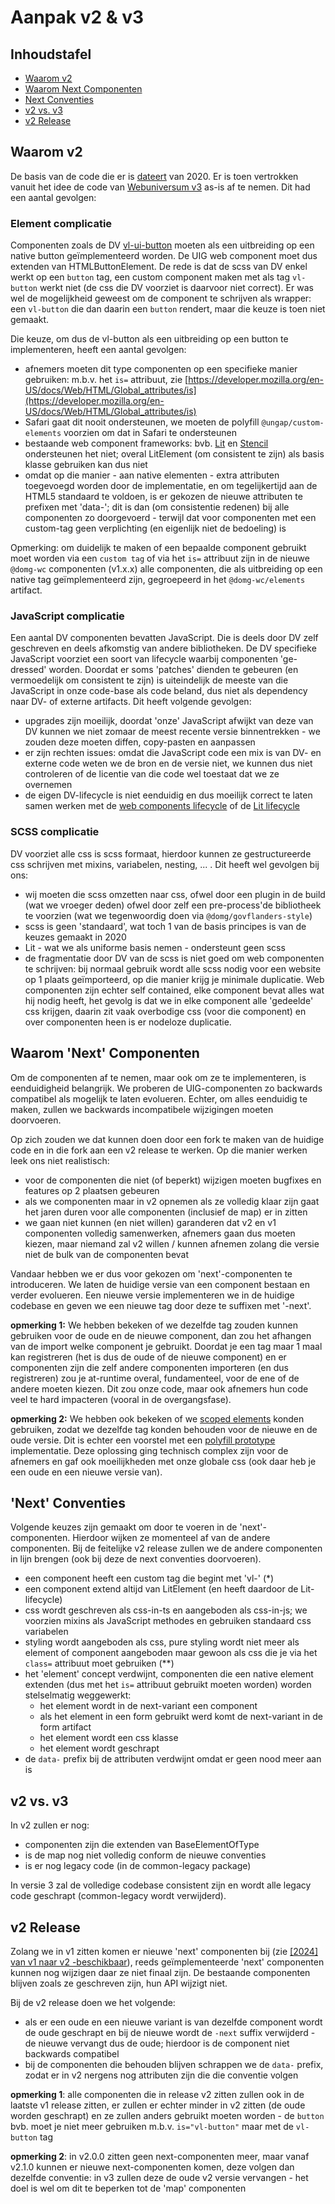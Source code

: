 
<Meta title="Planning/Aanpak v2 [2024] & v3 [2025]"/>

# Aanpak v2 & v3

## Inhoudstafel

- [Waarom v2](#waarom-v2)
- [Waarom Next Componenten](#waarom-next-componenten)
- [Next Conventies](#next-conventies)
- [v2 vs. v3](#v2-vs-v3)
- [v2 Release](#v2-release)


## Waarom v2

De basis van de code die er is [dateert](/docs/historiek-toekomst--documentatie) van 2020. Er is toen vertrokken
vanuit het idee de code van [Webuniversum v3](https://overheid.vlaanderen.be/webuniversum/v3/) as-is af te nemen.
Dit had een aantal gevolgen:

### Element complicatie

Componenten zoals de DV [vl-ui-button](https://overheid.vlaanderen.be/webuniversum/v3/documentation/atoms/vl-ui-button)
moeten als een uitbreiding op een native button geïmplementeerd worden. De UIG web component moet dus extenden van
HTMLButtonElement. De rede is dat de scss van DV enkel werkt op een `button` tag, een custom component maken met als
tag `vl-button` werkt niet (de css die DV voorziet is daarvoor niet correct). Er was wel de mogelijkheid geweest om de
component te schrijven als wrapper: een `vl-button` die dan daarin een `button` rendert, maar die keuze is toen niet
gemaakt.

Die keuze, om dus de vl-button als een uitbreiding op een button te implementeren, heeft een aantal gevolgen:

- afnemers moeten dit type componenten op een specifieke manier gebruiken: m.b.v. het `is=` attribuut, zie
  [https://developer.mozilla.org/en-US/docs/Web/HTML/Global_attributes/is](https://developer.mozilla.org/en-US/docs/Web/HTML/Global_attributes/is)
- Safari gaat dit nooit ondersteunen, we moeten de polyfill `@ungap/custom-elements` voorzien om dat in Safari te
  ondersteunen
- bestaande web component frameworks: bvb. [Lit](https://lit.dev/) en [Stencil](https://stenciljs.com/docs/introduction)
  ondersteunen het niet; overal LitElement (om consistent te zijn) als basis klasse gebruiken kan dus niet
- omdat op die manier - aan native elementen - extra attributen toegevoegd worden door de implementatie, en om
  tegelijkertijd aan de HTML5 standaard te voldoen, is er gekozen de nieuwe attributen te prefixen met 'data-'; dit is
  dan (om consistentie redenen) bij alle componenten zo doorgevoerd - terwijl dat voor componenten met een custom-tag
  geen verplichting (en eigenlijk niet de bedoeling) is

Opmerking: om duidelijk te maken of een bepaalde component gebruikt moet worden via een `custom tag` of via het `is=`
attribuut zijn in de nieuwe `@domg-wc` componenten (v1.x.x) alle componenten, die als uitbreiding op een native tag
geïmplementeerd zijn, gegroepeerd in het `@domg-wc/elements` artifact.


### JavaScript complicatie

Een aantal DV componenten bevatten JavaScript. Die is deels door DV zelf geschreven en deels afkomstig van andere
bibliotheken. De DV specifieke JavaScript voorziet een soort van lifecycle waarbij componenten 'ge-dressed' worden.
Doordat er soms 'patches' dienden te gebeuren (en vermoedelijk om consistent te zijn) is uiteindelijk de meeste van
die JavaScript in onze code-base als code beland, dus niet als dependency naar DV- of externe artifacts. Dit heeft
volgende gevolgen:

- upgrades zijn moeilijk, doordat 'onze' JavaScript afwijkt van deze van DV kunnen we niet zomaar de meest recente
  versie binnentrekken - we zouden deze moeten diffen, copy-pasten en aanpassen
- er zijn rechten issues: omdat die JavaScript code een mix is van DV- en externe code weten we de bron en
  de versie niet, we kunnen dus niet controleren of de licentie van die code wel toestaat dat we ze overnemen
- de eigen DV-lifecycle is niet eenduidig en dus moeilijk correct te laten samen werken met de
  [web components lifecycle](https://developer.mozilla.org/en-US/docs/Web/API/Web_components/Using_custom_elements#custom_element_lifecycle_callbacks)
  of de [Lit lifecycle](https://lit.dev/docs/components/lifecycle/)


### SCSS complicatie

DV voorziet alle css is scss formaat, hierdoor kunnen ze gestructureerde css schrijven met mixins, variabelen,
nesting, ... . Dit heeft wel gevolgen bij ons:

- wij moeten die scss omzetten naar css, ofwel door een plugin in de build (wat we vroeger deden) ofwel door zelf een
  pre-process'de bibliotheek te voorzien (wat we tegenwoordig doen via `@domg/govflanders-style`)
- scss is geen 'standaard', wat toch 1 van de basis principes is van de keuzes gemaakt in 2020
- Lit - wat we als uniforme basis nemen - ondersteunt geen scss
- de fragmentatie door DV van de scss is niet goed om web componenten te schrijven: bij normaal gebruik wordt alle scss
  nodig voor een website op 1 plaats geïmporteerd, op die manier krijg je minimale duplicatie.
  Web componenten zijn echter self contained, elke component bevat alles wat hij nodig heeft, het gevolg is dat we
  in elke component alle 'gedeelde' css krijgen, daarin zit vaak overbodige css (voor die component)
  en over componenten heen is er nodeloze duplicatie.


## Waarom 'Next' Componenten

Om de componenten af te nemen, maar ook om ze te implementeren, is eenduidigheid belangrijk. We proberen de
UIG-componenten zo backwards compatibel als mogelijk te laten evolueren. Echter, om alles eenduidig te maken,
zullen we backwards incompatibele wijzigingen moeten doorvoeren.

Op zich zouden we dat kunnen doen door een fork te maken van de huidige code en in die fork aan een v2 release te
werken. Op die manier werken leek ons niet realistisch:

- voor de componenten die niet (of beperkt) wijzigen moeten bugfixes en features op 2 plaatsen gebeuren
- als we componenten maar in v2 opnemen als ze volledig klaar zijn gaat het jaren duren voor alle componenten
  (inclusief de map) er in zitten
- we gaan niet kunnen (en niet willen) garanderen dat v2 en v1 componenten volledig samenwerken, afnemers gaan dus
  moeten kiezen, maar niemand zal v2 willen / kunnen afnemen zolang die versie niet de bulk van de componenten bevat

Vandaar hebben we er dus voor gekozen om 'next'-componenten te introduceren. We laten de huidige versie van een
component bestaan en verder evolueren. Een nieuwe versie implementeren we in de huidige codebase en geven we
een nieuwe tag door deze te suffixen met '-next'.

**opmerking 1:** We hebben bekeken of we dezelfde tag zouden kunnen gebruiken voor de oude en de nieuwe component,
dan zou het afhangen van de import welke component je gebruikt.
Doordat je een tag maar 1 maal kan registreren (het is dus de oude of de nieuwe component) en er componenten zijn
die zelf andere componenten importeren (en dus registreren) zou je at-runtime overal, fundamenteel, voor de ene of
de andere moeten kiezen. Dit zou onze code, maar ook afnemers hun code veel te hard impacteren (vooral in de
overgangsfase).

**opmerking 2:** We hebben ook bekeken of we
[scoped elements](https://github.com/WICG/webcomponents/blob/gh-pages/proposals/Scoped-Custom-Element-Registries.md)
konden gebruiken, zodat we dezelfde tag konden behouden voor de nieuwe en de oude versie. Dit is echter een voorstel
met een [polyfill prototype](https://www.npmjs.com/package/@webcomponents/scoped-custom-element-registry) implementatie.
Deze oplossing ging technisch complex zijn voor de afnemers en gaf ook moeilijkheden met onze globale css (ook daar
heb je een oude en een nieuwe versie van).


## 'Next' Conventies

Volgende keuzes zijn gemaakt om door te voeren in de 'next'-componenten. Hierdoor wijken ze momenteel af van de andere
componenten. Bij de feitelijke v2 release zullen we de andere componenten in lijn brengen (ook bij deze de next
conventies doorvoeren).

- een component heeft een custom tag die begint met 'vl-' (*)
- een component extend altijd van LitElement (en heeft daardoor de Lit-lifecycle)
- css wordt geschreven als css-in-ts en aangeboden als css-in-js; we voorzien mixins als JavaScript methodes en
  gebruiken standaard css variabelen
- styling wordt aangeboden als css, pure styling wordt niet meer als element of component aangeboden maar gewoon als
  css die je via het `class=` attribuut moet gebruiken (**)
- het 'element' concept verdwijnt, componenten die een native element extenden (dus met het `is=` attribuut gebruikt
  moeten worden) worden stelselmatig weggewerkt:
    * het element wordt in de next-variant een component
    * als het element in een form gebruikt werd komt de next-variant in de form artifact
    * het element wordt een css klasse
    * het element wordt geschrapt
- de `data-` prefix bij de attributen verdwijnt omdat er geen nood meer aan is


## v2 vs. v3

In v2 zullen er nog:

- componenten zijn die extenden van BaseElementOfType
- is de map nog niet volledig conform de nieuwe conventies
- is er nog legacy code (in de common-legacy package)

In versie 3 zal de volledige codebase consistent zijn en wordt alle legacy code geschrapt (common-legacy wordt
verwijderd).


## v2 Release

Zolang we in v1 zitten komen er nieuwe 'next' componenten bij (zie
[[2024] van v1 naar v2 -beschikbaar](/docs/planning-2024-van-v1-naar-v2-beschikbaar--documentatie)), reeds
geïmplementeerde 'next' componenten kunnen nog wijzigen daar ze niet finaal zijn. De bestaande componenten blijven
zoals ze geschreven zijn, hun API wijzigt niet.

Bij de v2 release doen we het volgende:

- als er een oude en een nieuwe variant is van dezelfde component wordt de oude geschrapt en bij de nieuwe wordt
  de `-next` suffix verwijderd - de nieuwe vervangt dus de oude; hierdoor is de component niet backwards
  compatibel
- bij de componenten die behouden blijven schrappen we de `data-` prefix, zodat er in v2 nergens nog attributen zijn
  die die conventie volgen

**opmerking 1**: alle componenten die in release v2 zitten zullen ook in de laatste v1 release zitten, er zullen
er echter minder in v2 zitten (de oude worden geschrapt) en ze zullen anders gebruikt moeten worden - de `button`
bvb. moet je niet meer gebruiken m.b.v. `is="vl-button"` maar met de `vl-button` tag

**opmerking 2**: in v2.0.0 zitten geen next-componenten meer, maar vanaf v2.1.0 kunnen er nieuwe next-componenten
komen, deze volgen dan dezelfde conventie: in v3 zullen deze de oude v2 versie vervangen - het doel is wel om dit te
beperken tot de 'map' componenten
